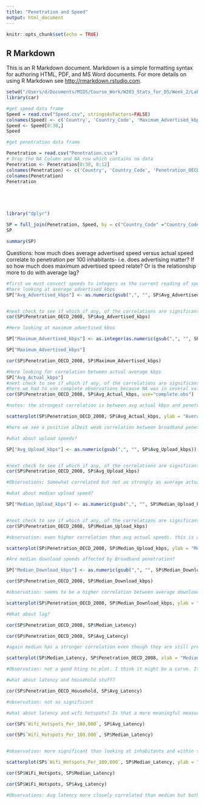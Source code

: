 ```yaml
---
title: "Penetration and Speed"
output: html_document
---
```


```r
knitr::opts_chunk$set(echo = TRUE)
```

## R Markdown

This is an R Markdown document. Markdown is a simple formatting syntax for authoring HTML, PDF, and MS Word documents. For more details on using R Markdown see <http://rmarkdown.rstudio.com>.


```r
setwd("/Users/d/Documents/MIDS/Course_Work/W203_Stats_for_DS/Week_2/Lab_1")
library(car)

#get speed data frame
Speed = read.csv("Speed.csv", stringsAsFactors=FALSE)
colnames(Speed) <- c('Country', 'Country_Code', 'Maximum_Advertised_kbps', 'Avg_Advertised_kbps', 'Avg_Actual_kbps', 'Avg_Download_kbps', 'SD_Download_kbps', 'Avg_Upload_kbps', 'SD_Upload_kbps', 'Avg_Latency', 'SD_Latency', 'Median_Download_kbps', 'Median_Upload_kbps', 'Median_Latency', 'X90_Download_kbps', 'X90_Upload_kbps', 'X10_Latency')
Speed <- Speed[0:30,]
Speed

#get penetration data frame

Penetration = read.csv("Penetration.csv")
# Drop the NA Column and NA row which contains no data
Penetration <- Penetration[0:30, 0:12]
colnames(Penetration) <- c('Country', 'Country_Code', 'Penetration_OECD_2008', 'Penetration_OECD_2007', 'Penetration_OECD_Household', 'Penetration_OECD_2G_3G', 'Penetration_GC_Penetration', 'Penetration_3G', 'Growth_3G_Penetration', 'WiFi_Hotspots', 'Wifi_Hotspots_Per_100,000', 'Percent_Population_Urban')
colnames(Penetration)
Penetration





library("dplyr")

SP = full_join(Penetration, Speed, by = c("Country_Code" ="Country_Code"))
SP

```

```r

summary(SP)
```

Questions: how much does average advertised speed versus actual speed correlate to penetration per 100 inhabitants- i.e. does advertising matter? If so how much does maximum advertised speed relate? Or is the relationship more to do with average lag?

```r
#first we must convert speeds to integers as the current reading of speed into the graph produces character columbs where there should be integers
#here looking at average advertised kbps
SP["Avg_Advertised_kbps"] <- as.numeric(gsub(",", "", SP$Avg_Advertised_kbps))


#next check to see if which if any, of the correlations are significant (closest to 1)
cor(SP$Penetration_OECD_2008, SP$Avg_Advertised_kbps)

```

```r
#Here looking at maximum advertised kbos

SP["Maximum_Advertised_kbps"] <- as.integer(as.numeric(gsub(",", "", SP$Maximum_Advertised_kbps)))

SP["Maximum_Advertised_kbps"]

cor(SP$Penetration_OECD_2008, SP$Maximum_Advertised_kbps)

```

```r
#Here looking for correlation between actual average kbps
SP["Avg_Actual_kbps"] 
#next check to see if which if any, of the correlations are significant (closest to 1) 
#here we had to use complete observations because NA was in several values for speed.
cor(SP$Penetration_OECD_2008, SP$Avg_Actual_kbps, use="complete.obs")

#notes: the strongest correlation is between avg actual kbps and penetration per 100 inhabitants which seem to be positively correlated.
```

```r

scatterplot(SP$Penetration_OECD_2008, SP$Avg_Actual_kbps, ylab = "Average Actual Internet Speed (in kbps)", xlab = "Broadband Penetration in OECD (per 100 inhabitants)", main="Broadband Penetration and Average Actual Internet Speed")

#here we see a positive albeit weak correlation between broadband penetration per 100 inhabitants and actual internet speeds.

```

```r
#what about upload speeds?

SP["Avg_Upload_kbps"] <- as.numeric(gsub(",", "", SP$Avg_Upload_kbps))


#next check to see if which if any, of the correlations are significant (closest to 1)
cor(SP$Penetration_OECD_2008, SP$Avg_Upload_kbps)

#Observations: Somewhat correlated but not as strongly as average actual speeds

```

```r
#what about median upload speed?

SP["Median_Upload_kbps"] <- as.numeric(gsub(",", "", SP$Median_Upload_kbps))


#next check to see if which if any, of the correlations are significant (closest to 1)
cor(SP$Penetration_OECD_2008, SP$Median_Upload_kbps)

#observation: even higher correlation than avg actual speeds. this is a moderately positive correlation  

```

```r

scatterplot(SP$Penetration_OECD_2008, SP$Median_Upload_kbps, ylab = "Median upload speed (in kbps)", xlab = "Broadband Penetration in OECD (per 100 inhabitants)", main="Broadband Penetration and Median Upload Speed")
```

```r
#Are median download speeds affected by Broadband penetration? 

SP["Median_Download_kbps"] <- as.numeric(gsub(",", "", SP$Median_Download_kbps))

cor(SP$Penetration_OECD_2008, SP$Median_Download_kbps)

#observation: seems to be a higher correlation between average download and  

```

```r

scatterplot(SP$Penetration_OECD_2008, SP$Median_Download_kbps, ylab = "Median download speed (in kbps)", xlab = "Broadband Penetration in OECD (per 100 inhabitants)", main="Broadband Penetration and Median Download Speed")

```

```r
#What about lag?

cor(SP$Penetration_OECD_2008, SP$Median_Latency)

cor(SP$Penetration_OECD_2008, SP$Avg_Latency)

#again median has a stronger correlation even though they are still pretty weak

```

```r

scatterplot(SP$Median_Latency, SP$Penetration_OECD_2008, xlab = "Median Latency ", ylab = "Broadband Penetration in OECD (per 100 inhabitants)", main="Broadband Penetration and Median Latency(lag)")

#Observation: not a good hting to plot. I think it might be a curve. It makes sense that their might be a very slight negative correlation between latency and Broadband penetration. this would make sense given that broadband connections distributed over more individuals would lead to higher lag times. 

```

```r
#what about latency and household stuff?

cor(SP$Penetration_OECD_Household, SP$Avg_Latency)

#observation: not as significant

```

```r

#what about latency and wifi hotspots? Is that a more meaningful measurement?

cor(SP$`Wifi_Hotspots_Per_100,000`, SP$Avg_Latency)

cor(SP$`Wifi_Hotspots_Per_100,000`, SP$Median_Latency)


#observation: more significant than looking at inhabitants and within that more significant looking at median.

```

```r

scatterplot(SP$`Wifi_Hotspots_Per_100,000`, SP$Median_Latency, ylab = "Median Latency ", xlab = "Wifi hotspots per 100,000", main="Wifi Hotspots per 100,000 inhabitants and Median Latency(lag)")


```

```r

cor(SP$WiFi_Hotspots, SP$Median_Latency)

cor(SP$WiFi_Hotspots, SP$Avg_Latency)

#Observations: Avg latency more closely correlated than median but both are weak

```



```r


```
